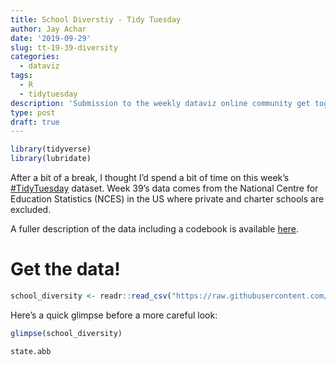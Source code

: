 ```yaml
---
title: School Diverstiy - Tidy Tuesday
author: Jay Achar
date: '2019-09-29'
slug: tt-19-39-diversity
categories:
  - dataviz
tags:
  - R
  - tidytuesday
description: 'Submission to the weekly dataviz online community get together'
type: post
draft: true
---
```

```r
library(tidyverse)
library(lubridate)
```

After a bit of a break, I thought I'd spend a bit of time on this week's <a href="https://github.com/rfordatascience/tidytuesday" target="_blank">#TidyTuesday</a> dataset. Week 39's data comes from the National Centre for Education Statistics (NCES) in the US where private and charter schools are excluded. 

A fuller description of the data including a codebook is available <a href="https://github.com/rfordatascience/tidytuesday/tree/master/data/2019/2019-09-24" target="_blank">here</a>. 

# Get the data!

```r
school_diversity <- readr::read_csv("https://raw.githubusercontent.com/rfordatascience/tidytuesday/master/data/2019/2019-09-24/school_diversity.csv")
```

Here's a quick glimpse before a more careful look: 
```r
glimpse(school_diversity)
```

```r
state.abb

```

